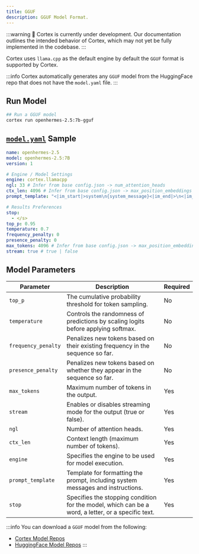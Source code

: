 ```yaml
---
title: GGUF
description: GGUF Model Format.
---
```


:::warning
🚧 Cortex is currently under development. Our documentation outlines the intended behavior of Cortex, which may not yet be fully implemented in the codebase.
:::

Cortex uses `llama.cpp` as the default engine by default the `GGUF` format is supported by Cortex.

:::info
Cortex automatically generates any `GGUF` model from the HuggingFace repo that does not have the `model.yaml` file.
:::

## Run Model
```bash
## Run a GGUF model
cortex run openhermes-2.5:7b-gguf
```
## [`model.yaml`](/docs/model-yaml) Sample
```yaml
name: openhermes-2.5
model: openhermes-2.5:7B
version: 1

# Engine / Model Settings
engine: cortex.llamacpp
ngl: 33 # Infer from base config.json -> num_attention_heads
ctx_len: 4096 # Infer from base config.json -> max_position_embeddings
prompt_template: "<|im_start|>system\n{system_message}<|im_end|>\n<|im_start|>user\n{prompt}<|im_end|>\n<|im_start|>assistant\n"

# Results Preferences
stop:
  - </s>
top_p: 0.95
temperature: 0.7
frequency_penalty: 0
presence_penalty: 0
max_tokens: 4096 # Infer from base config.json -> max_position_embeddings
stream: true # true | false

```
## Model Parameters
| **Parameter**          | **Description**                                                                      | **Required** |
|------------------------|--------------------------------------------------------------------------------------|--------------|
| `top_p`                | The cumulative probability threshold for token sampling.                             | No  |
| `temperature`          | Controls the randomness of predictions by scaling logits before applying softmax.    | No   |
| `frequency_penalty`    | Penalizes new tokens based on their existing frequency in the sequence so far.       | No   |
| `presence_penalty`     | Penalizes new tokens based on whether they appear in the sequence so far.            | No   |
| `max_tokens`           | Maximum number of tokens in the output.                                              | Yes          |
| `stream`               | Enables or disables streaming mode for the output (true or false).                   | Yes          |
| `ngl`                  | Number of attention heads.                                                           | Yes          |
| `ctx_len`              | Context length (maximum number of tokens).                                           | Yes          |
| `engine`               | Specifies the engine to be used for model execution.                                 | Yes          |
| `prompt_template`      | Template for formatting the prompt, including system messages and instructions.      | Yes          |
| `stop`                 | Specifies the stopping condition for the model, which can be a word, a letter, or a specific text. | Yes          |


:::info
You can download a `GGUF` model from the following:
- [Cortex Model Repos](/docs/hub/cortex-hub)
- [HuggingFace Model Repos](/docs/hub/hugging-face)
:::